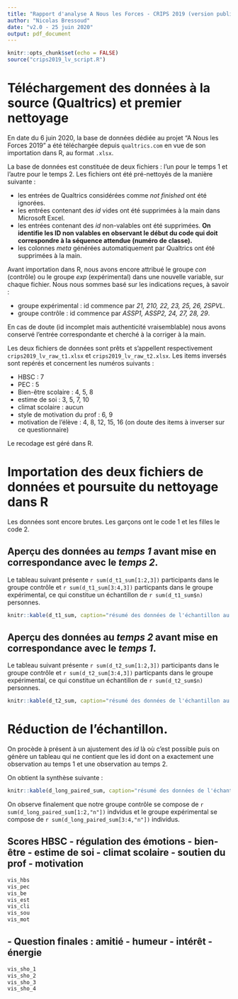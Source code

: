 ```yaml
---
title: "Rapport d'analyse A Nous les Forces - CRIPS 2019 (version publiée)"
author: "Nicolas Bressoud"
date: "v2.0 - 25 juin 2020"
output: pdf_document
---
```


```r
knitr::opts_chunk$set(echo = FALSE)
source("crips2019_lv_script.R")
```

<!-- RELIRE LE RAPPORT DE ZOE POUR COMPLETER -->

# Téléchargement des données à la source (Qualtrics) et premier nettoyage

En date du 6 juin 2020, la base de données dédiée au projet "A Nous les Forces 2019" a été téléchargée depuis `qualtrics.com` en vue de son importation dans R, au format `.xlsx`.

La base de données est constituée de deux fichiers : l'un pour le temps 1 et l'autre pour le temps 2. Les fichiers ont été pré-nettoyés de la manière suivante :

- les entrées de Qualtrics considérées comme *not finished* ont été ignorées.
- les entrées contenant des *id* vides ont été supprimées à la main dans Microsoft Excel.
- les entrées contenant des *id* non-valables ont été supprimées. **On identifie les ID non valables en observant le début du code qui doit correspondre à la séquence attendue (numéro de classe).**
- les colonnes *meta* générées automatiquement par Qualtrics ont été supprimées à la main.

Avant importation dans R, nous avons encore attribué le groupe *con* (contrôle) ou le groupe *exp* (expérimental) dans une nouvelle variable, sur chaque fichier. Nous nous sommes basé sur les indications reçues, à savoir :

- groupe expérimental : id commence par *21, 210, 22, 23, 25, 26, 2SPVL*.
- groupe contrôle : id commence par *ASSP1, ASSP2, 24, 27, 28, 29*.

En cas de doute (id incomplet mais authenticité vraisemblable) nous avons conservé l'entrée correspondante et cherché à la corriger à la main.

Les deux fichiers de données sont prêts et s'appellent respectivement `crips2019_lv_raw_t1.xlsx` et `crips2019_lv_raw_t2.xlsx`.
Les items inversés sont repérés et concernent les numéros suivants :

* HBSC : 7
* PEC : 5
* Bien-être scolaire : 4, 5, 8
* estime de soi : 3, 5, 7, 10
* climat scolaire : aucun
* style de motivation du prof : 6, 9
* motivation de l'élève : 4, 8, 12, 15, 16 (on doute des items à inverser sur ce questionnaire)

Le recodage est géré dans R.

# Importation des deux fichiers de données et poursuite du nettoyage dans R

Les données sont encore brutes. Les garçons ont le code 1 et les filles le code 2.

## Aperçu des données au *temps 1* avant mise en correspondance avec le *temps 2*.

Le tableau suivant présente `r sum(d_t1_sum[1:2,3])` participants dans le groupe contrôle et `r sum(d_t1_sum[3:4,3])` particpants dans le groupe expérimental, ce qui constitue un échantillon de `r sum(d_t1_sum$n)` personnes.

```r

knitr::kable(d_t1_sum, caption="résumé des données de l'échantillon au temps 1 avant mise en lien", label="temps1")
```

## Aperçu des données au *temps 2* avant mise en correspondance avec le *temps 1*.

Le tableau suivant présente `r sum(d_t2_sum[1:2,3])` participants dans le groupe contrôle et `r sum(d_t2_sum[3:4,3])` particpants dans le groupe expérimental, ce qui constitue un échantillon de `r sum(d_t2_sum$n)` personnes. 
```r

knitr::kable(d_t2_sum, caption="résumé des données de l'échantillon au temps 2 avant mise en lien", label="temps2")
```

# Réduction de l'échantillon.

On procède à présent à un ajustement des *id* là où c'est possible puis on génère un tableau qui ne contient que les id dont on a exactement une observation au temps 1 et une observation au temps 2.

On obtient la synthèse suivante :


```r
knitr::kable(d_long_paired_sum, caption="résumé des données de l'échantillon pairé temps 1 et temps 2", label="sample_final")
```

On observe finalement que notre groupe contrôle se compose de `r sum(d_long_paired_sum[1:2,"n"])` indvidus et le groupe expérimental se compose de `r sum(d_long_paired_sum[3:4,"n"])` individus.

## Scores HBSC - régulation des émotions - bien-être - estime de soi - climat scolaire - soutien du prof - motivation

```r
vis_hbs
vis_pec
vis_be
vis_est
vis_cli
vis_sou
vis_mot
```

## - Question finales : amitié - humeur - intérêt - énergie

```r
vis_sho_1
vis_sho_2
vis_sho_3
vis_sho_4
```